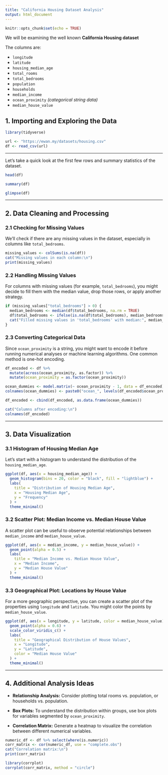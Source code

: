 ```yaml
---
title: "California Housing Dataset Analysis"
output: html_document
---
```


```r
knitr::opts_chunk$set(echo = TRUE)
```

We will be examining the well known **California Housing dataset**

The columns are:

- `longitude`
- `latitude`
- `housing_median_age`
- `total_rooms`
- `total_bedrooms`
- `population`
- `households`
- `median_income`
- `ocean_proximity` *(categorical string data)*
- `median_house_value`

## 1. Importing and Exploring the Data

```r
library(tidyverse)

url <- "https://ewan.my/datasets/housing.csv"
df <- read_csv(url)
```

---

Let's take a quick look at the first few rows and summary statistics of the dataset.

```r
head(df)

summary(df)

glimpse(df)
```

---

## 2. Data Cleaning and Processing

### 2.1 Checking for Missing Values

We'll check if there are any missing values in the dataset, especially in columns like `total_bedrooms`.

```r
missing_values <- colSums(is.na(df))
cat("Missing values in each column:\n")
print(missing_values)
```

### 2.2 Handling Missing Values

For columns with missing values (for example, `total_bedrooms`), you might decide to fill them with the median value, drop those rows, or apply another strategy.

```r
if (missing_values["total_bedrooms"] > 0) {
  median_bedrooms <- median(df$total_bedrooms, na.rm = TRUE)
  df$total_bedrooms <- ifelse(is.na(df$total_bedrooms), median_bedrooms, df$total_bedrooms)
  cat("Filled missing values in 'total_bedrooms' with median:", median_bedrooms, "\n")
}
```

### 2.3 Converting Categorical Data

Since `ocean_proximity` is a string, you might want to encode it before running numerical analyses or machine learning algorithms. One common method is one-hot encoding.

```r
df_encoded <- df %>%
  mutate(across(ocean_proximity, as.factor)) %>%
  mutate(ocean_proximity = as.factor(ocean_proximity))

ocean_dummies <- model.matrix(~ ocean_proximity - 1, data = df_encoded)
colnames(ocean_dummies) <- paste0("ocean_", levels(df_encoded$ocean_proximity))

df_encoded <- cbind(df_encoded, as.data.frame(ocean_dummies))

cat("Columns after encoding:\n")
colnames(df_encoded)
```

---

## 3. Data Visualization

### 3.1 Histogram of Housing Median Age

Let's start with a histogram to understand the distribution of the `housing_median_age`.

```r
ggplot(df, aes(x = housing_median_age)) +
  geom_histogram(bins = 20, color = "black", fill = "lightblue") +
  labs(
    title = "Distribution of Housing Median Age",
    x = "Housing Median Age",
    y = "Frequency"
  ) +
  theme_minimal()
```

### 3.2 Scatter Plot: Median Income vs. Median House Value

A scatter plot can be useful to observe potential relationships between `median_income` and `median_house_value`.

```r
ggplot(df, aes(x = median_income, y = median_house_value)) +
  geom_point(alpha = 0.5) +
  labs(
    title = "Median Income vs. Median House Value",
    x = "Median Income",
    y = "Median House Value"
  ) +
  theme_minimal()
```

### 3.3 Geographical Plot: Locations by House Value

For a more geographic perspective, you can create a scatter plot of the properties using `longitude` and `latitude`. You might color the points by `median_house_value`.

```r
ggplot(df, aes(x = longitude, y = latitude, color = median_house_value)) +
  geom_point(alpha = 0.6) +
  scale_color_viridis_c() +
  labs(
    title = "Geographical Distribution of House Values",
    x = "Longitude",
    y = "Latitude",
    color = "Median House Value"
  ) +
  theme_minimal()
```

---

## 4. Additional Analysis Ideas

- **Relationship Analysis:** Consider plotting total rooms vs. population, or households vs. population.
    
- **Box Plots:** To understand the distribution within groups, use box plots for variables segmented by `ocean_proximity`.
    
- **Correlation Matrix:** Generate a heatmap to visualize the correlation between different numerical variables.
    

```r
numeric_df <- df %>% select(where(is.numeric))
corr_matrix <- cor(numeric_df, use = "complete.obs")
cat("Correlation matrix:\n")
print(corr_matrix)

library(corrplot)
corrplot(corr_matrix, method = "circle")
```

